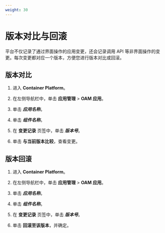 ```yaml
---
weight: 30
---
```



# 版本对比与回滚


平台不仅记录了通过界面操作的应用变更，还会记录调用 API 等非界面操作的变更。每次变更都对应一个版本，方便您进行版本对比或回滚。



## 版本对比

1. 进入 **Container Platform**。

1. 在左侧导航栏中，单击 **应用管理** > **OAM 应用**。

3. 单击 ***应用名称***。
4. 单击 ***组件名称***。

3. 在 **变更记录** 页签中，单击 ***版本号***。

4. 单击 **与当前版本比较**，查看变更。



## 版本回滚

1. 进入 **Container Platform**。

1. 在左侧导航栏中，单击 **应用管理** > **OAM 应用**。

3. 单击 ***应用名称***。
4. 单击 ***组件名称***。

3. 在 **变更记录** 页签中，单击 ***版本号***。

4. 单击 **回滚至该版本**，并确定。


    

